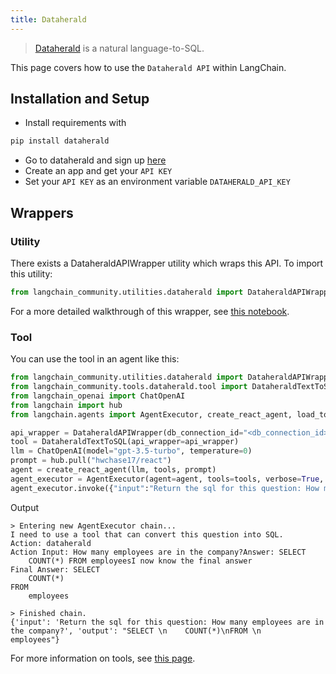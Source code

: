 ```yaml
---
title: Dataherald
---
```


>[Dataherald](https://www.dataherald.com) is a natural language-to-SQL.

This page covers how to use the `Dataherald API` within LangChain.

## Installation and Setup
- Install requirements with
```bash
pip install dataherald
```
- Go to dataherald and sign up [here](https://www.dataherald.com)
- Create an app and get your `API KEY`
- Set your `API KEY` as an environment variable `DATAHERALD_API_KEY`


## Wrappers

### Utility

There exists a DataheraldAPIWrapper utility which wraps this API. To import this utility:

```python
from langchain_community.utilities.dataherald import DataheraldAPIWrapper
```

For a more detailed walkthrough of this wrapper, see [this notebook](/oss/integrations/tools/dataherald).

### Tool

You can use the tool in an agent like this:
```python
from langchain_community.utilities.dataherald import DataheraldAPIWrapper
from langchain_community.tools.dataherald.tool import DataheraldTextToSQL
from langchain_openai import ChatOpenAI
from langchain import hub
from langchain.agents import AgentExecutor, create_react_agent, load_tools

api_wrapper = DataheraldAPIWrapper(db_connection_id="<db_connection_id>")
tool = DataheraldTextToSQL(api_wrapper=api_wrapper)
llm = ChatOpenAI(model="gpt-3.5-turbo", temperature=0)
prompt = hub.pull("hwchase17/react")
agent = create_react_agent(llm, tools, prompt)
agent_executor = AgentExecutor(agent=agent, tools=tools, verbose=True, handle_parsing_errors=True)
agent_executor.invoke({"input":"Return the sql for this question: How many employees are in the company?"})
```

Output
```shell
> Entering new AgentExecutor chain...
I need to use a tool that can convert this question into SQL.
Action: dataherald
Action Input: How many employees are in the company?Answer: SELECT
    COUNT(*) FROM employeesI now know the final answer
Final Answer: SELECT
    COUNT(*)
FROM
    employees

> Finished chain.
{'input': 'Return the sql for this question: How many employees are in the company?', 'output': "SELECT \n    COUNT(*)\nFROM \n    employees"}
```

For more information on tools, see [this page](/oss/how-to/tools_builtin).
